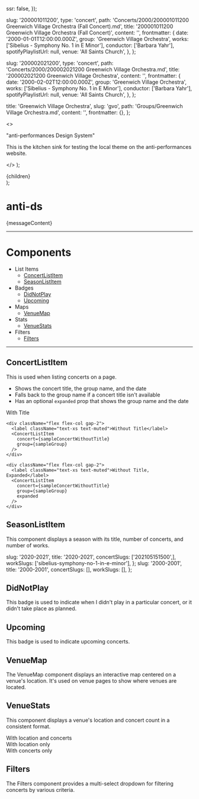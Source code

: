 
  ssr: false,
});


  slug: '200001011200',
  type: 'concert',
  path: 'Concerts/2000/200001011200 Greenwich Village Orchestra (Fall Concert).md',
  title: '200001011200 Greenwich Village Orchestra (Fall Concert)',
  content: '',
  frontmatter: {
    date: '2000-01-01T12:00:00.000Z',
    group: 'Greenwich Village Orchestra',
    works: ['Sibelius - Symphony No. 1 in E Minor'],
    conductor: ['Barbara Yahr'],
    spotifyPlaylistUrl: null,
    venue: 'All Saints Church',
  },
};

  slug: '200002021200',
  type: 'concert',
  path: 'Concerts/2000/200002021200 Greenwich Village Orchestra.md',
  title: '200002021200 Greenwich Village Orchestra',
  content: '',
  frontmatter: {
    date: '2000-02-02T12:00:00.000Z',
    group: 'Greenwich Village Orchestra',
    works: ['Sibelius - Symphony No. 1 in E Minor'],
    conductor: ['Barbara Yahr'],
    spotifyPlaylistUrl: null,
    venue: 'All Saints Church',
  },
};

  title: 'Greenwich Village Orchestra',
  slug: 'gvo',
  path: 'Groups/Greenwich Village Orchestra.md',
  content: '',
  frontmatter: {},
};

  <>
    <p className="mb-4">
      "anti-performances Design System"
    </p>
    <p>
      This is the kitchen sink for testing the local theme on the anti-performances website.
    </p>
  </>
);

  <div className="p-4 border-l-4 border-l-solid border-accent rounded-md bg-highlight dark:bg-highlight-dark">
    {children}
  </div>
);

# anti-ds

<Message>{messageContent}</Message>

---

# Components

- List Items
  - [ConcertListItem](#concertlistitem)
  - [SeasonListItem](#seasonlistitem)
- Badges
  - [DidNotPlay](#didnotplay)
  - [Upcoming](#upcoming)
- Maps
  - [VenueMap](#venuemap)
- Stats
  - [VenueStats](#venuestats)
- Filters
  - [Filters](#filters)

---

## ConcertListItem

This is used when listing concerts on a page.

- Shows the concert title, the group name, and the date
- Falls back to the group name if a concert title isn't available
- Has an optional `expanded` prop that shows the group name and the date

<ComponentWrapper>
  <div className="grid gap-6">
    <div className="flex flex-col gap-2">
      <label className="text-xs text-muted">With Title</label>
      <ConcertListItem concert={sampleConcertWithTitle} group={sampleGroup} />
    </div>

    <div className="flex flex-col gap-2">
      <label className="text-xs text-muted">Without Title</label>
      <ConcertListItem
        concert={sampleConcertWithoutTitle}
        group={sampleGroup}
      />
    </div>

    <div className="flex flex-col gap-2">
      <label className="text-xs text-muted">Without Title, Expanded</label>
      <ConcertListItem
        concert={sampleConcertWithoutTitle}
        group={sampleGroup}
        expanded
      />
    </div>
  </div>
</ComponentWrapper>

## SeasonListItem

This component displays a season with its title, number of concerts, and number of works.

  slug: '2020-2021',
  title: '2020-2021',
  concertSlugs: ['202105151500',],
  workSlugs: ['sibelius-symphony-no-1-in-e-minor'],
};
  slug: '2000-2001',
  title: '2000-2001',
  concertSlugs: [],
  workSlugs: [],
};

<ComponentWrapper>
  <div className="grid gap-4">
    <SeasonListItem season={sampleSeason} />
    <SeasonListItem season={sampleSeasonNoConcerts} />
  </div>
</ComponentWrapper>

## DidNotPlay

This badge is used to indicate when I didn't play in a particular concert, or it didn't take place as planned.

<ComponentWrapper>
  <DidNotPlay />
</ComponentWrapper>

## Upcoming

This badge is used to indicate upcoming concerts.

<ComponentWrapper>
  <Upcoming />
</ComponentWrapper>

## VenueMap

The VenueMap component displays an interactive map centered on a venue's location. It's used on venue pages to show where venues are located.

<ComponentWrapper>
  <ClientVenueMap
    coordinates="40.765263912243164, -73.97990214578063"
    name="Carnegie Hall"
  />
</ComponentWrapper>

## VenueStats

This component displays a venue's location and concert count in a consistent format.

<ComponentWrapper>
  <div className="grid gap-4">
    <div>
      <label className="text-xs text-muted">With location and concerts</label>
      <VenueStats location="New York, NY" concertCount={5} />
    </div>
    <div>
      <label className="text-xs text-muted">With location only</label>
      <VenueStats location="New York, NY" concertCount={0} />
    </div>
    <div>
      <label className="text-xs text-muted">With concerts only</label>
      <VenueStats location={null} concertCount={3} />
    </div>
  </div>
</ComponentWrapper>

## Filters

The Filters component provides a multi-select dropdown for filtering concerts by various criteria.

<FilterExamples />
